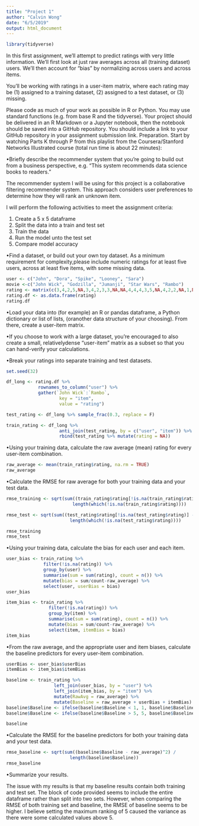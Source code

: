 ```yaml
---
title: "Project 1"
author: "Calvin Wong"
date: "6/5/2019"
output: html_document
---
```


```r
library(tidyverse)
```


In this first assignment, we’ll attempt to predict ratings with very little information. We’ll first look at just raw averages across all (training dataset) users. We’ll then account for “bias” by normalizing across users and across items.

You’ll be working with ratings in a user-item matrix, where each rating may be (1) assigned to a training dataset, (2) assigned to a test dataset, or (3) missing. 

Please code as much of your work as possible in R or Python. You may use standard functions (e.g. from base R and the tidyverse). Your project should be delivered in an R Markdown or a Jupyter notebook, then the notebook should be saved into a GitHub repository. You should include a link to your GitHub repository in your assignment submission link. Preparation. Start by watching Parts K through P from this playlist from the Coursera/Stanford Networks Illustrated course (total run time is about 22 minutes):

•Briefly describe the recommender system that you’re going to build out from a business perspective, e.g. “This system recommends data science books to readers.”

The recommender system I will be using for this project is a collaborative filtering recommender system. This approach considers user preferences to determine how they will rank an unknown item. 

I will perform the following activities to meet the assignment criteria:

1) Create a 5 x 5 dataframe 
2) Split the data into a train and test set
3) Train the data
4) Run the model unto the test set
5) Compare model accuracy

•Find a dataset, or build out your own toy dataset. As a minimum requirement for complexity,please include numeric ratings for at least five users, across at least five items, with some missing data.

```r
user <- c("John", "Dora", "Spike", "Looney", "Sara")
movie <-c("John Wick", "Godzilla", "Jumanji", "Star Wars", "Rambo")
rating <- matrix(c(3,4,2,5,NA,3,4,2,3,3,NA,NA,4,4,4,3,5,NA,4,2,2,NA,1,NA,4),nrow=5 , byrow=TRUE, dimnames = list(user, movie))
rating.df <- as.data.frame(rating)
rating.df
```

•Load your data into (for example) an R or pandas dataframe, a Python dictionary or list of lists, (oranother data structure of your choosing). From there, create a user-item matrix.

•If you choose to work with a large dataset, you’re encouraged to also create a small, relativelydense “user-item” matrix as a subset so that you can hand-verify your calculations.

•Break your ratings into separate training and test datasets.

```r
set.seed(32)

df_long <- rating.df %>% 
            rownames_to_column("user") %>% 
            gather(`John Wick`:`Rambo`,
                    key = "item",
                    value = "rating")

test_rating <- df_long %>% sample_frac(0.3, replace = F)

train_rating <- df_long %>% 
                    anti_join(test_rating, by = c("user", "item")) %>% 
                    rbind(test_rating %>% mutate(rating = NA))
```


•Using your training data, calculate the raw average (mean) rating for every user-item combination.

```r
raw_average <- mean(train_rating$rating, na.rm = TRUE)
raw_average
```

•Calculate the RMSE for raw average for both your training data and your test data.

```r
rmse_training <- sqrt(sum((train_rating$rating[!is.na(train_rating$rating)] - raw_average)^2) /
                         length(which(!is.na(train_rating$rating))))

rmse_test <- sqrt(sum((test_rating$rating[!is.na(test_rating$rating)] - raw_average)^2) /
                        length(which(!is.na(test_rating$rating))))

rmse_training
rmse_test
```

•Using your training data, calculate the bias for each user and each item.

```r
user_bias <- train_rating %>% 
              filter(!is.na(rating)) %>% 
              group_by(user) %>%
              summarise(sum = sum(rating), count = n()) %>% 
              mutate(bias = sum/count-raw_average) %>%
              select(user, userBias = bias) 
user_bias

item_bias <- train_rating %>% 
                filter(!is.na(rating)) %>% 
                group_by(item) %>%
                summarise(sum = sum(rating), count = n()) %>% 
                mutate(bias = sum/count-raw_average) %>%
                select(item, itemBias = bias)
item_bias
```

•From the raw average, and the appropriate user and item biases, calculate the baseline predictors for every user-item combination.

```r
userBias <- user_bias$userBias
itemBias <- item_bias$itemBias

baseline <- train_rating %>% 
                  left_join(user_bias, by = "user") %>%
                  left_join(item_bias, by = "item") %>%
                  mutate(RawAvg = raw_average) %>%
                  mutate(Baseline = raw_average + userBias + itemBias) 
baseline$Baseline <- ifelse(baseline$Baseline < 1, 1, baseline$Baseline)
baseline$Baseline <- ifelse(baseline$Baseline > 5, 5, baseline$Baseline)

baseline
```

•Calculate the RMSE for the baseline predictors for both your training data and your test data.

```r
rmse_baseline <- sqrt(sum((baseline$Baseline - raw_average)^2) /
                        length(baseline$Baseline))
rmse_baseline
```

•Summarize your results.

The issue with my results is that my baseline results contain both training and test set. The block of code provided seems to include the entire dataframe rather than split into two sets. However, when comparing the RMSE of both training set and baseline, the RMSE of baseline seems to be higher. I believe setting the maximum ranking of 5 caused the variance as there were some calculated values above 5.
